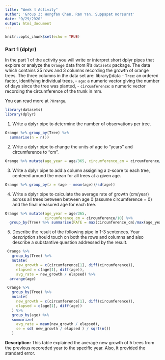 ```yaml
---
title: "Week 4 Activity"
author: 'Group 3: Hongfan Chen, Ran Yan, Suppapat Korsurat'
date: "9/29/2020"
output: html_document
---
```


```r
knitr::opts_chunk$set(echo = TRUE)
```

### Part 1 (dplyr)

In the part 1 of the activity you will write or interpret short dplyr pipes
that explore or analyze the `Orange` data from R's `datasets` package. The data
which contains 35 rows and 3 columns recording the growth
of orange trees.  The three columns in the data set are:
library()data
  - `Tree`: an ordered factor, identifying individual trees, 
  - `age`: a numeric vector giving the number of days 
    since the tree was planted,
  - `circumference`: a numeric vector recording the circumference of the 
    trunk in mm. 

You can read more at `?Orange`. 

```r
library(datasets)
library(dplyr)
```

1. Write a dplyr pipe to determine the number of
observations per tree.

```r
Orange %>% group_by(Tree) %>%
  summarise(n = n())
```

2. Write a dplyr pipe to change the units of age to "years" 
and circumference to "cm".

```r
Orange %>% mutate(age_year = age/365, circumference_cm = circumference/10)
```

 
3. Write a dplyr pipe to add a column assigning a
z-score to each tree, centered around the mean for all trees at a given age.

```r
Orange %>% group_by(z = (age - mean(age))/sd(age))
```

 
4. Write a dplyr pipe to calculate the average rate of growth
(cm/year) across all trees between between age 0 (assume circumference = 0) and
the final measured age for each tree.

```r
Orange %>% mutate(age_year = age/365, 
                  circumference_cm = circumference/10) %>%
  group_by(Tree) %>% summarise(RATE = max(circumference_cm)/max(age_year))
```

5. Describe the result of the following pipe in 1-3 sentences. Your
    *description* should touch on both the rows and columns and also describe
    a substantive question addressed by the result. 

```r
 Orange %>%
   group_by(Tree) %>%
   mutate( 
     new_growth = c(circumference[1], diff(circumference)),
     elapsed = c(age[1], diff(age)),
     avg_rate = new_growth / elapsed) %>% 
  arrange(age) 
```

```r
 Orange %>%
   group_by(Tree) %>%
   mutate( 
     new_growth = c(circumference[1], diff(circumference)),
     elapsed = c(age[1], diff(age))
   ) %>%
   group_by(age) %>% 
   summarize( 
     avg_rate = mean(new_growth / elapsed),
     se = sd( new_growth / elapsed ) / sqrt(n()) 
   )
```

**Description:**
This table explained the average new growth of 5 trees from the previous recoreded year to the specific year. Also, it provided the standard error. 